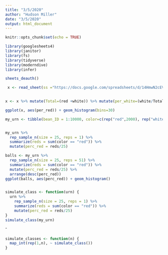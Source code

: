 ```yaml
---
title: "3/5/2020"
author: "Hudson Miller"
date: "3/5/2020"
output: html_document
---
```


```r
knitr::opts_chunk$set(echo = TRUE)
```


``` r
library(googlesheets4)
library(janitor)
library(fs)
library(tidyverse)
library(moderndive)
library(infer)
```

```r

sheets_deauth()

 x <- read_sheet(ss ="https://docs.google.com/spreadsheets/d/14HmwN2cEVAJHupuehCuLdwG9BXtR3COrxDgaaylLhkA") %>%  clean_names()
 
```

```  r

x <- x %>% mutate(Total=(red +white)) %>% mutate(per_white=(white/Total)) %>% mutate(per_red=(red/Total)) %>%  arrange(desc(red))

ggplot(x, aes(per_red)) + geom_histogram(bins=30)

my_urn <- tibble(bean_ID = 1:10000, color=c(rep("red",2000), rep("white", 8000)))


my_urn %>% 
  rep_sample_n(size = 25, reps = 1) %>% 
  summarize(reds = sum(color == "red")) %>% 
  mutate(perc_red = reds/25)

balls <- my_urn %>% 
  rep_sample_n(size = 25, reps = 51) %>% 
  summarize(reds = sum(color == "red")) %>% 
  mutate(perc_red = reds/25) %>% 
  arrange(desc(perc_red))
ggplot(balls, aes(perc_red)) + geom_histogram()


simulate_class <- function(urn) {
  urn %>% 
    rep_sample_n(size = 25, reps = 1) %>% 
    summarize(reds = sum(color == "red")) %>% 
    mutate(perc_red = reds/25)
}
simulate_class(my_urn)


```


ˆ
```r
simulate_classes <- function(n) {
  map_int(rep(1,n), ~ simulate_class())  
}
```
